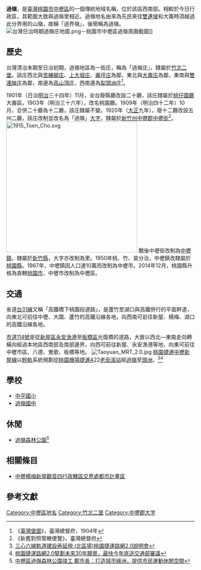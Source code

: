 {{noteTA　
|1 = zh-cn:庄; zh-hk:庄; zh-tw:庄;
}}
'''過嶺'''，是[[臺灣|臺灣]][[桃園市|桃園市]][[中壢區|中壢區]]的一個傳統地域名稱，位於該區西南部。相較於今日行政區，其範圍大致與過嶺里相近。過嶺地名由來為先民來往[[雙連坡|雙連坡]]和大崙時須越過此分界用的山嶺，故稱「過界嶺」，後簡稱為過嶺。
[[File:台灣日治時期過嶺庄地圖.png|thumb]]－桃園市中壢區過嶺周圍截圖]]

==歷史==
台灣清治末期至日治初期，過嶺地區為一街庄，稱為「過嶺庄」，隸屬於[[竹北二堡|竹北二堡]]。該庄西北與[[苦練腳庄|苦練腳庄]]、[[上大堀庄|上大堀庄]]、[[崙坪庄|崙坪庄]]為鄰，東北與[[大崙_(桃園市)|大崙庄]]為鄰，東南與[[雙連陂庄|雙連陂庄]]為鄰，南邊為[[高山頂庄|高山頂庄]]，西南邊為[[犁頭洲庄|犁頭洲庄]]<ref>《[[臺灣堡圖|臺灣堡圖]]》，臺灣總督府，1904年</ref>。

1901年（日治[[明治|明治]]三十四年）11月，全台廢縣廳改設二十廳，該庄隸屬於[[桃仔園廳|桃仔園廳]]大崙區。1903年（明治三十六年），改名桃園廳。1909年（明治四十二年）10月，合併二十廳為十二廳，該庄隸屬不變。1920年（[[大正|大正]]九年），廢十二廳改設五州二廳，該庄改制並改名為「過嶺」[[大字|大字]]，隸屬於[[新竹州|新竹州]][[中壢郡|中壢郡]][[中壢街|中壢街]]<ref>《新舊對照管轄便覽》，臺灣總督府</ref>。
[[File:1915_Toen_Cho.svg|350px]]
戰後中壢街改制為[[中壢鎮|中壢鎮]]，隸屬於[[新竹縣|新竹縣]]，大字亦改制為里。1950年桃、竹、苗分治，中壢鎮改隸屬於[[桃園縣|桃園縣]]。1967年，中壢鎮因人口達10萬而改制為中壢市。2014年12月，桃園縣升格為直轄[[桃園市|桃園市]]，中壢市改制為中壢區。

==交通==
省道[[台31線|台31線]]又稱「高鐵橋下桃園段道路」，是蘆竹至湖口與高鐵併行的平面幹道，向東北可前往中壢、大園、蘆竹的高鐵沿線各地，向西南可前往新屋、楊梅、湖口的高鐵沿線各地。

[[市道114號|市道114號]]是從[[新屋區|新屋區]][[永安漁港|永安漁港]]至[[板橋區_(台灣)|板橋區]]光復橋的道路，大致以西北—東南走向轉橫向經過本地區西南部及南部邊界，向西可前往新屋、永安漁港等地，向東可前往中壢市區、八德、鶯歌、板橋等地。
[[File:Taoyuan_MRT_2.0.jpg|thumb]]
[[桃園捷運|桃園捷運]][[中壢新屋線|中壢新屋線]]以[[輕軌運輸系統|輕軌]]系統規劃從[[桃園機場捷運|桃園機場捷運]]A22[[老街溪站|老街溪站]]經[[過嶺站|過嶺]]至[[頭洲站|頭洲]]。<ref>[https://dorts.tycg.gov.tw/announcement/detail-bulletin?id=20086a47-77e9-4c54-b264-8e7d503328a8 三心六線軌道建設再延伸 (北區場)桃園捷運路網2.0說明會]</ref><ref>[https://www.tycg.gov.tw/ch/home.jsp?id=10412&parentpath=0,10401&mcustomize=news_view.jsp&dataserno=202007060004&aplistdn=ou=news,ou=chinese,ou=ap_root,o=tycg,c=tw&toolsflag=Y 桃園捷運路網2.0擘劃未來30年願景，最快今年底送交通部審議]</ref>

==學校==
*[http://www.cpes.tyc.edu.tw/ 中平國小]
*[[過嶺國中|過嶺國中]]

==休閒==
*[[過嶺森林公園|過嶺森林公園]]<ref>[https://www.tycg.gov.tw/ch/home.jsp?id=9&parentpath=0,1&mcustomize=multimessage_view.jsp&dataserno=201810080003&aplistdn=ou=news,ou=chinese,ou=ap_root,o=tycg,c=tw&toolsflag=Y 中壢區過嶺森林公園竣工 鄭市長：打造城市綠洲，提供市民運動休閒空間]</ref>

==相關條目==
*[[中壢楊梅新屋觀音四行政轄區交界處都市計畫區|中壢楊梅新屋觀音四行政轄區交界處都市計畫區]]

==參考文獻==
{{reflist}}

{{中壢郡}}

[[Category:中壢區地名|Category:中壢區地名]]
[[Category:竹北二堡|Category:竹北二堡]]
[[Category:中壢郡大字|Category:中壢郡大字]]